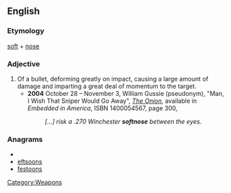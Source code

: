 ==English==

===Etymology===
[[soft]] + [[nose]]

===Adjective===
{{en-adj}}

# Of a bullet, deforming greatly on impact, causing a large amount of damage and imparting a great deal of momentum to the target.
#* '''2004''' October 28 – November 3, William Gussie (pseudonym), "Man, I Wish That Sniper Would Go Away", ''[[w:The Onion|The Onion]]'', available in ''Embedded in America'', ISBN 1400054567, page 300,
#*: ''[…] risk a .270 Winchester '''softnose''' between the eyes.''

===Anagrams===
* {{alphagram|efnoosst}}
* [[eftsoons#English|eftsoons]]
* [[festoons#English|festoons]]

[[Category:Weapons]]